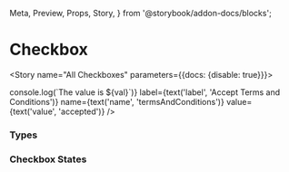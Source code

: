   Meta,
  Preview,
  Props,
  Story,
} from '@storybook/addon-docs/blocks';


<Meta component={Checkbox} title="Components/Molecules/Form Controls/Checkbox"/>

# Checkbox
<Decription of={Checkbox} />
<Props of={Checkbox}/>

<Story name="All Checkboxes" parameters={{docs: {disable: true}}}>
  <form id="formOne">
    <Checkbox
      checked={boolean('checked', false )}
      className={text('className', '')}
      disabled={boolean('disabled', false)}
      errorMsg={text('errorMsg', '')}
      formId={text('formId', 'formOne')}
      handleChange={val => console.log(`The value is ${val}`)}
      label={text('label', 'Accept Terms and Conditions')}
      name={text('name', 'termsAndConditions')}
      value={text('value', 'accepted')}
    />
  </form>
</Story>

### Types
<Preview>
  <Story name="Checkbox Types">
    <form id="formTwo">
      <Checkbox
        formId="formTwo"
        label="Accept Terms & Contitions"
        name="acceptTerms"
        value={true}
      />
    </form>
  </Story>
</Preview>


### Checkbox States
<Preview>
  <Story name="Checkbox States">
    <form id="formThree">
      <Checkbox
        formId="formThree"
        label="Standard Checkbox"
        name="standardCheckbox"
        value="standard"
      />
      <Checkbox
        disabled
        formId="formThree"
        label="Disabled Checkbox"
        name="disabledCheckbox"
        value="disabled"
      />
      <Checkbox
        errorMsg="There is an error."
        formId="formThree"
        label="Error Checkbox"
        name="errorCheckbox"
        value="error"
      />
    </form>
  </Story>
</Preview>

